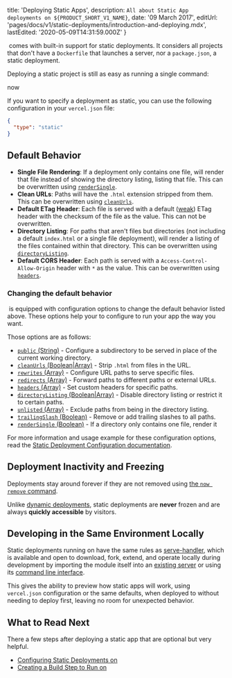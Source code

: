 
  title: 'Deploying Static Apps',
  description: `All about Static App deployments on ${PRODUCT_SHORT_V1_NAME}`,
  date: '09 March 2017',
  editUrl: 'pages/docs/v1/static-deployments/introduction-and-deploying.mdx',
  lastEdited: '2020-05-09T14:31:59.000Z'
}

​<ProductShortV1Name /> comes with built-in support for static deployments. It considers all projects that don't have a `Dockerfile` that launches a server, nor a `package.json`, a static deployment.

Deploying a static project is still as easy as running a single command:

<TerminalInput>now</TerminalInput>

If you want to specify a deployment as static, you can use the following configuration in your `vercel.json` file:

```json
{
  "type": "static"
}
```

## Default Behavior

- **Single File Rendering**: If a deployment only contains one file, <ProductShortV1Name /> will render that file instead of showing the directory listing, listing that file. This can be overwritten using [`renderSingle`](</docs/static-deployments/configuration#rendersingle-(boolean)>).
- **Clean URLs**: Paths will have the `.html` extension stripped from them. This can be overwritten using [`cleanUrls`](</docs/static-deployments/configuration#cleanurls-(boolean|array)>).
- **Default ETag Header**: Each file is served with a default ([weak](https://developer.mozilla.org/en-US/docs/Web/HTTP/Headers/ETag#Directives)) ETag header with the checksum of the file as the value. This can not be overwritten.
- **Directory Listing**: For paths that aren't files but directories (not including a default `index.html` or a single file deployment), <ProductShortV1Name /> will render a listing of the files contained within that directory. This can be overwritten using [`directoryListing`](</docs/static-deployments/configuration#directorylisting-(boolean|array)>).
- **Default CORS Header**: Each path is served with a `Access-Control-Allow-Origin` header with `*` as the value. This can be overwritten using [`headers`](</docs/static-deployments/configuration#headers-(array)>).

### Changing the default behavior

​<ProductShortV1Name /> is equipped with configuration options to change the default behavior listed above.
These options help your to configure <ProductShortV1Name /> to run your app the way you want.

Those options are as follows:

- [`public` (String)](</docs/static-deployments/configuration#public-(string)>) - Configure a subdirectory to be served in place of the current working directory.
- [`cleanUrls` (Boolean|Array)](</docs/static-deployments/configuration#cleanurls-(boolean|array)>) - Strip `.html` from files in the URL.
- [`rewrites` (Array)](</docs/static-deployments/configuration#rewrites-(array)>) - Configure URL paths to serve specific files.
- [`redirects` (Array)](</docs/static-deployments/configuration#redirects-(array)>) - Forward paths to different paths or external URLs.
- [`headers` (Array)](</docs/static-deployments/configuration#headers-(array)>) - Set custom headers for specific paths.
- [`directoryListing` (Boolean|Array)](</docs/static-deployments/configuration#directorylisting-(boolean|array)>) - Disable directory listing or restrict it to certain paths.
- [`unlisted` (Array)](</docs/static-deployments/configuration#unlisted-(array)>) - Exclude paths from being in the directory listing.
- [`trailingSlash` (Boolean)](</docs/static-deployments/configuration#trailingslash-(boolean)>) - Remove or add trailing slashes to all paths.
- [`renderSingle` (Boolean)](</docs/static-deployments/configuration#rendersingle-(boolean)>) - If a directory only contains one file, render it

For more information and usage example for these configuration options, read the [Static Deployment Configuration documentation](/docs/static-deployments/configuration).

## Deployment Inactivity and Freezing

Deployments stay around forever if they are not removed using [the `now remove` command](/docs/clients/now-cli#cloud-commands).

Unlike [dynamic deployments](/docs/deployment-types/docker), static deployments are **never** frozen and are always **quickly accessible** by visitors.

## Developing in the Same Environment Locally

Static deployments running on <ProductShortV1Name /> have the same rules as [serve-handler](https://github.com/zeit/serve-handler), which is available and open to download, fork, extend, and operate locally during development by importing the module itself into an [existing server](https://github.com/zeit/serve#api) or
using its [command line interface](https://github.com/zeit/serve).

This gives the ability to preview how static apps will work, using `vercel.json` configuration or the same defaults, when deployed to <ProductShortV1Name /> without needing to deploy first, leaving no room for unexpected behavior.

## What to Read Next

There a few steps after deploying a static app that are optional but very helpful.

- [Configuring Static Deployments on <ProductShortV1Name />](/docs/static-deployments/configuration)
- [Creating a Build Step to Run on <ProductShortV1Name />](/docs/static-deployments/builds/building-with-now)

